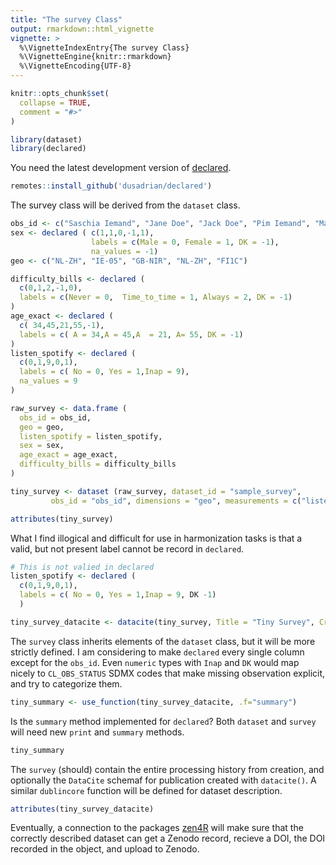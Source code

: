 ```yaml
---
title: "The survey Class"
output: rmarkdown::html_vignette
vignette: >
  %\VignetteIndexEntry{The survey Class}
  %\VignetteEngine{knitr::rmarkdown}
  %\VignetteEncoding{UTF-8}
---
```


```r
knitr::opts_chunk$set(
  collapse = TRUE,
  comment = "#>"
)
```

```r
library(dataset)
library(declared)
```

You need the latest development version of [declared](https://github.com/dusadrian/declared).

```r
remotes::install_github('dusadrian/declared')
```


The survey class will be derived from the `dataset` class. 

```r
obs_id <- c("Saschia Iemand", "Jane Doe", "Jack Doe", "Pim Iemand", "Matti Virtanen" )
sex <- declared ( c(1,1,0,-1,1), 
                  labels = c(Male = 0, Female = 1, DK = -1), 
                  na_values = -1)
geo <- c("NL-ZH", "IE-05", "GB-NIR", "NL-ZH", "FI1C")
```

```r
difficulty_bills <- declared (
  c(0,1,2,-1,0), 
  labels = c(Never = 0,  Time_to_time = 1, Always = 2, DK = -1)
)
age_exact <- declared (
  c( 34,45,21,55,-1), 
  labels = c( A = 34,A = 45,A  = 21, A= 55, DK = -1)
)
listen_spotify <- declared (
  c(0,1,9,0,1),
  labels = c( No = 0, Yes = 1,Inap = 9), 
  na_values = 9
)
```

```r
raw_survey <- data.frame ( 
  obs_id = obs_id, 
  geo = geo, 
  listen_spotify = listen_spotify,
  sex = sex,
  age_exact = age_exact, 
  difficulty_bills = difficulty_bills
)

tiny_survey <- dataset (raw_survey, dataset_id = "sample_survey", 
         obs_id = "obs_id", dimensions = "geo", measurements = c("listen_spotify", "sex", "age_exact", "difficulty_bills"), Title = "Tiny Survey")
```

```r
attributes(tiny_survey)
```
What I find illogical and difficult for use in harmonization tasks is that a valid, but not present label cannot be record in `declared`.

```r
# This is not valied in declared
listen_spotify <- declared (
  c(0,1,9,0,1),
  labels = c( No = 0, Yes = 1,Inap = 9, DK -1)
  )
```

```r
tiny_survey_datacite <- datacite(tiny_survey, Title = "Tiny Survey", Creator = person("Daniel", "Antal"), Publisher = "Reprex", PublicationYear = 2022, Subject = "Surveys", Language = "en")
```

The `survey` class inherits elements of the `dataset` class, but it will be more strictly defined.  I am considering to make  `declared` every single column except for the `obs_id`. Even `numeric` types with `Inap` and `DK` would map nicely to `CL_OBS_STATUS` SDMX codes that make missing observation explicit, and try to categorize them.

```r
tiny_summary <- use_function(tiny_survey_datacite, .f="summary")
```

Is the `summary` method implemented for `declared`? Both `dataset` and `survey` will need new `print` and `summary` methods.

```r
tiny_summary
```
The `survey` (should) contain the entire processing history from creation, and optionally the `DataCite` schemaf for publication created with `datacite()`.  A similar `dublincore` function will be defined for dataset description.

```r
attributes(tiny_survey_datacite)
```
Eventually, a connection to the packages [zen4R](https://github.com/eblondel/zen4R) will make sure that the correctly described dataset can get a Zenodo record, recieve a DOI, the DOI recorded in the object, and upload to Zenodo.
